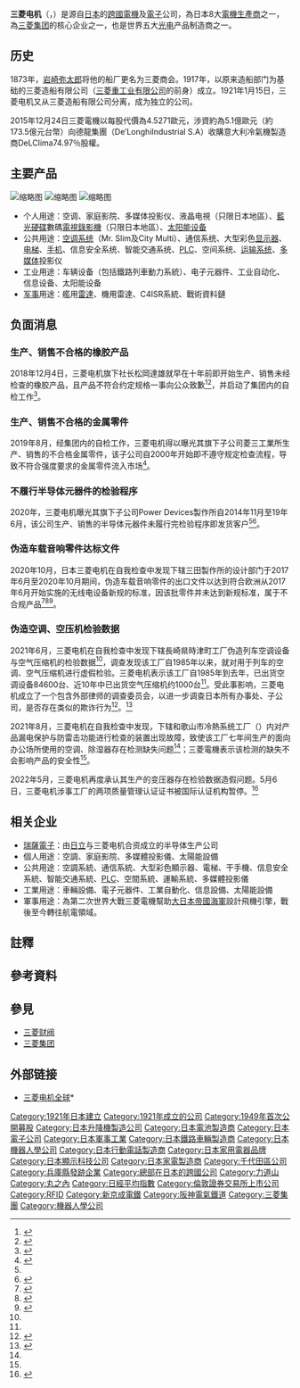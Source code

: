 {{noteTA
|T=zh-hans:三菱电机;zh-hk:三菱電機;zh-tw:三菱電機;
|G1=IT
|G2=CR
}}

{{Expand|time=2018-04-18T15:06:28+00:00}}
{{about|主要從事綜合電機產業日本企業|從事綜合機械重工業的另一間三菱集團成員|三菱重工業|}}

{{Infobox company
| name = 三菱電機株式會社<br /><small>{{lang|ja|三菱電機株式会社}}</small>
| name_en = Mitsubishi Electric Corporation
| logo = Mitsubishi Electric logo.svg
| logo_size = 200px
| logo_caption = 
| image = Tokyo Building, at Marunouchi, Chiyoda, Tokyo (2014.05.03).jpg
| image_size = 225px
| image_caption = 三菱電機總部所在的{{link-ja|東京大廈 (丸之内)|東京ビルディング (丸の内)|東京大廈}}
| type = [[上市公司|上市公司]]
| trading_name = 
| native_name = 
| native_name_lang = <!-- 公司名稱原文語言的ISO 639-1代碼。例如填寫「ja」表示日語。 -->
| other_name = 
| traded_as = {{tyo|6503}}<br />{{LSE|MEL}}
| local_code_name = JP
| local_code = 4010001008772
| foundation = {{Start date and age|1921|01|15}}（[[大正|大正]]十年）
| location = {{JPN}}〒100-8310<br />[[東京都|東京都]][[千代田區|千代田區]][[丸之內|丸之內]]二丁目7番3號<br />{{link-ja|東京大廈 (丸之内)|東京ビルディング (丸の内)|東京大廈}}
| company_slogan = Changes for the Better
| area_served = {{flag|世界}}
| founder = [[岩崎彌太郎|岩崎彌太郎]]
| key_people = 柵山 正樹（[[董事|取締役]][[會長|會長]]）<br />杉山 武史（[[代表董事|代表]][[執行董事|執行役]]、執行役[[社長|社長]]）
| industry = 电子
| num_employees = 117,314人（2011年4月1日）
| products = 能源系统<br>电气系统<br>电子设备<br>家用电器<br>信息系统<br>通信系统
| revenue = {{increase}}3兆6,394億6,800萬日圓（2012年3月31日）
| capital = 
| homepage = http://www.mitsubishielectric.com/
}}

'''三菱电机'''（{{jpn|j=三菱電機|hg=みつびしでんき|rm=mitsubishi denki|f=y}}，{{lang-en|Mitsubishi Electric}}）是源自[[日本|日本]]的[[跨國公司|跨國]][[電機|電機]]及[[電子工業|電子]]公司，為日本8大[[日本電子產品工業|電機生產商]]之一，為[[三菱集团|三菱集团]]的核心企业之一，也是世界五大[[光电|光电]]产品制造商之一{{notetag|其余四家分别为[[夏普|夏普]]、[[京瓷|京瓷]]、[[英国石油|BP]]和[[壳牌公司|壳牌]]。}}。

== 历史 ==
1873年，[[岩崎弥太郎|岩崎弥太郎]]将他的船厂更名为三菱商会。1917年，以原来造船部门为基础的三菱造船有限公司（[[三菱重工业有限公司|三菱重工业有限公司]]的前身）成立。1921年1月15日，三菱电机又从三菱造船有限公司分离，成为独立的公司。

2015年12月24日三菱電機以每股代價為4.5271歐元，涉資約為5.1億歐元（約173.5億元台幣）向德龍集團（De’LonghiIndustrial S.A）收購意大利冷氣機製造商DeLClima74.97％股權。

== 主要产品 ==
[[File:Mitsubishi_Electric_Nagoya_1.JPG|缩略图]]
[[File:OPS-24B_radar_on_board_DD-109.jpg|缩略图]]
[[File:Mitsubishi_Electric_PUHZ-RP140THA.jpg|缩略图]]
*个人用途：空调、家庭影院、多媒体投影仪、液晶电視（只限日本地區）、[[藍光光碟|藍光硬碟]]數碼[[電視|電視]][[錄影機|錄影機]]（只限日本地區）、[[太阳能设备|太阳能设备]]
*公共用途：[[空调系统|空调系统]]（Mr. Slim及City Multi）、通信系统、大型彩色[[显示器|显示器]]、[[电梯|电梯]]、[[手机|手机]]、信息安全系统、智能交通系统、[[可编程逻辑控制器|PLC]]、空间系统、[[运输系统|运输系统]]、[[多媒体|多媒体]]投影仪
*工业用途：车辆设备（包括鐵路列車動力系統）、电子元器件、工业自动化、信息设备、太阳能设备
*[[军事|军事]]用途：艦用[[雷達|雷達]]、機用雷達、C4ISR系統、戰術資料鏈
== 负面消息 ==

=== 生产、销售不合格的橡胶产品 ===
2018年12月4日，三菱电机旗下{{Tsl|ja|トーカン_(製造)|TOKAN公司}}社长松岡達雄就早在十年前即开始生产、销售未经检查的橡胶产品，且产品不符合约定规格一事向公众致歉<ref name=":0">{{Cite news|url=https://www3.nhk.or.jp/news/html/20210630/k10013112551000.html|title=三菱電機 検査不正 鉄道用空調装置や空気圧縮機でも|date=2021-07-01|accessdate=2021-07-05|language=ja|archiveurl=https://web.archive.org/web/20210705033744/https://www3.nhk.or.jp/news/html/20210630/k10013112551000.html|dead-url=no|archivedate=2021-07-05|publisher=日本广播协会}}</ref><ref>{{Cite news|url=https://www.nikkei.com/article/DGXMZO38530980U8A201C1TJ2000/|title=三菱電機子会社が不正 ゴム製品253品|publisher=日本經濟新聞|date=2018-12-04|accessdate=2021-07-05|language=ja|archiveurl=https://web.archive.org/web/20210705040221/https://www.nikkei.com/article/DGXMZO38530980U8A201C1TJ2000/|archivedate=2021-07-05|dead-url=no}}</ref>，并启动了集团内的自检工作<ref>{{Cite web|title=当社および当社子会社の品質保証体制の再点検結果について|url=https://www.mitsubishielectric.co.jp/news/2019/0802.pdf|access-date=2021-07-05|author=三菱電機株式会社|date=2019-08-02|format=pdf|publisher=三菱電機株式会社|language=ja|archive-date=2021-07-09|archive-url=https://web.archive.org/web/20210709183411/https://www.mitsubishielectric.co.jp/news/2019/0802.pdf}}</ref>。

=== 生产、销售不合格的金属零件 ===
2019年8月，经集团内的自检工作，三菱电机得以曝光其旗下子公司菱三工業所生产、销售的不合格金属零件，该子公司自2000年开始即不遵守规定检查流程，导致不符合强度要求的金属零件流入市场<ref>{{Cite news|url=https://www.asahi.com/articles/ASM825WQTM82ULFA040.html|title=三菱電機、子会社で検査不正　強度不足の製品が出荷|author=高橋諒子|date=2019-08-02|accessdate=2021-07-05|language=ja|archiveurl=https://web.archive.org/web/20210705041746/https://www.asahi.com/articles/ASM825WQTM82ULFA040.html|dead-url=no|archivedate=2021-07-05}}</ref>。

=== 不履行半导体元器件的检验程序 ===
2020年，三菱电机曝光其旗下子公司Power Devices製作所自2014年11月至19年6月，该公司生产、销售的半导体元器件未履行完检验程序即发货客户<ref name=":0" /><ref>{{Cite news|url=https://www.nishinippon.co.jp/item/o/583073/|title=三菱電機、半導体の検査で不正|date=2020-02-10|accessdate=2021-07-05|language=ja|archiveurl=https://web.archive.org/web/20210705042700/https://www.nishinippon.co.jp/item/o/583073/|dead-url=no|archivedate=2021-07-05|publisher=西日本新聞}}</ref>。

=== 伪造车载音响零件达标文件 ===
2020年10月，日本三菱电机在自我检查中发现下辖三田製作所的设计部门于2017年6月至2020年10月期间，伪造车载音响零件的出口文件以达到符合欧洲从2017年6月开始实施的无线电设备新规的标准，因该批零件并未达到新规标准，属于不合规产品<ref>{{Cite web|title=欧州向け当社カーオーディオ製品に関する件|url=https://www.mitsubishielectric.co.jp/news/2020/1106.pdf|access-date=2021-07-05|date=2020-11-06|format=PDF|language=JA|archive-date=2021-07-09|archive-url=https://web.archive.org/web/20210709182805/https://www.mitsubishielectric.co.jp/news/2020/1106.pdf}}</ref><ref>{{Cite news|url=https://baijiahao.baidu.com/s?id=1686150493544133466|title=日本三菱电机伪造文件，向欧洲车企出口大量不合规产品|publisher=中新网|date=2020-12-15|accessdate=2021-07-05|archivedate=2021-07-05|archiveurl=https://archive.today/20210705031526/https://baijiahao.baidu.com/s?id=1686150493544133466&wfr=spider&for=pc|dead-url=no}}</ref><ref>{{Cite news|url=https://news.yahoo.co.jp/articles/e032e529395d072f5a88216daba47b0fcf1769de|title=三菱電機、基準不適合ラジオ出荷　虚偽通知で隠す、3年間33万台|publisher=共同通讯社|date=2020-12-15|accessdate=2021-07-05|language=ja|archivedate=2021-07-05|dead-url=no|archiveurl=https://archive.today/20210705032836/https://news.yahoo.co.jp/articles/e032e529395d072f5a88216daba47b0fcf1769de}}</ref>。

=== 伪造空调、空压机检验数据 ===
2021年6月，三菱电机在自我检查中发现下辖長崎県時津町工厂伪造列车空调设备与空气压缩机的检验数据<ref name=":0" />，调查发现该工厂自1985年以来，就对用于列车的空调、空气压缩机进行虚假检验。三菱电机表示该工厂自1985年到去年，已出货空调设备84600台、近10年中已出货空气压缩机约1000台<ref name=":0" />。受此事影响，三菱电机成立了一个包含外部律师的调查委员会，以进一步调查日本所有办事处、子公司，是否存在类似的欺诈行为<ref>{{citenews|url=https://www3.nhk.or.jp/news/html/20210630/k10013110711000.html?utm_int=nsearch_contents_search-items_002|title=三菱電機 鉄道向けの空調設備で検査不正 30年以上か|work=NHK|date=2021-06-30|accessdate=2021-07-01|archive-date=2021-07-09|archive-url=https://web.archive.org/web/20210709182205/https://www3.nhk.or.jp/news/html/20210630/k10013110711000.html?utm_int=nsearch_contents_search-items_002}}</ref>。<ref name=":1">{{Cite web|title=三菱電機 鉄道用に続き 業務用エアコンも検査不備|url=https://www3.nhk.or.jp/news/html/20210802/k10013176971000.html|access-date=2021-08-02|date=2021-08-02|publisher=NHK|language=ja|archive-url=https://archive.today/20210802112547/https://www3.nhk.or.jp/news/html/20210802/k10013176971000.html|archive-date=2021-08-02|dead-url=no}}</ref>

2021年8月，三菱电机在自我检查中发现，下辖和歌山市冷熱系统工厂（{{Lang|ja|冷熱システム製作所}}）内对产品漏电保护与防雷击功能进行检查的装置出现故障，致使该工厂七年间生产的面向办公场所使用的空调、除湿器存在检测缺失问题<ref name=":1" />；三菱電機表示该检测的缺失不会影响产品的安全性<ref name=":1" />。

2022年5月，三菱电机再度承认其生产的变压器存在检验数据造假问题。5月6日，三菱电机涉事工厂的两项质量管理认证证书被国际认证机构暂停。<ref>{{cite news |title=日本三菱电机公司承认数据造假40年 涉事产品或流入核电站 2022-05-09 07:22:41 发布来源：央视财经 |url=http://124.133.228.83/articleContent/4442_1011643.html |accessdate=2022-05-09 |archive-date=2022-05-10 |archive-url=https://web.archive.org/web/20220510012804/http://124.133.228.83/articleContent/4442_1011643.html }}</ref>

== 相关企业 ==
*[[瑞薩電子|瑞薩電子]]：由[[日立製作所|日立]]与三菱电机合资成立的半导体生产公司
*個人用途：空調、家庭影院、多媒體投影儀、太陽能設備 
*公共用途：空調系統、通信系統、大型彩色顯示器、電梯、干手機、信息安全系統、智能交通系統、[[可编程逻辑控制器|PLC]]、空間系統、運輸系統、多媒體投影儀
*工業用途：車輛設備、電子元器件、工業自動化、信息設備、太陽能設備 
*軍事用途：為第二次世界大戰三菱電機幫助[[大日本帝國海軍|大日本帝國海軍]]設計飛機引擎，戰後至今轉往航電領域。

== 註釋 ==
{{notefoot}}

== 參考資料 ==
{{reflist}}

== 參見 ==
{{Portal box|日本|企業}}
* [[三菱财阀|三菱财阀]]
* [[三菱集团|三菱集团]]

== 外部链接 ==
{{commonscat|Mitsubishi Electric}}
*[http://www.mitsubishielectric.com 三菱电机全球]* {{Wayback|url=http://www.mitsubishielectric.com/ |date=20191003073710 }}

{{三菱集团}}
{{navboxes|list=
{{日經平均指數}}
{{TOPIX 100}}
{{日本八大電機集團|collapsed}}
{{Electronics industry in Japan}}
{{信息技术大公司}}
}}
{{Portal bar|日本|兵庫|東京|經濟|企業}}
{{DEFAULTSORT:Mitsubishi Denki}}
[[Category:1921年日本建立|Category:1921年日本建立]]
[[Category:1921年成立的公司|Category:1921年成立的公司]]
[[Category:1949年首次公開募股|Category:1949年首次公開募股]]
[[Category:日本升降機製造公司|Category:日本升降機製造公司]]
[[Category:日本電池製造商|Category:日本電池製造商]]
[[Category:日本電子公司|Category:日本電子公司]]
[[Category:日本軍事工業|Category:日本軍事工業]]
[[Category:日本鐵路車輛製造商|Category:日本鐵路車輛製造商]]
[[Category:日本機器人學公司|Category:日本機器人學公司]]
[[Category:日本行動電話製造商|Category:日本行動電話製造商]]
[[Category:日本家用電器品牌|Category:日本家用電器品牌]]
[[Category:日本顯示科技公司|Category:日本顯示科技公司]]
[[Category:日本家電製造商|Category:日本家電製造商]]
[[Category:千代田區公司|Category:千代田區公司]]
[[Category:兵庫縣發跡企業|Category:兵庫縣發跡企業]]
[[Category:總部在日本的跨國公司|Category:總部在日本的跨國公司]]
[[Category:力道山|Category:力道山]]
[[Category:丸之內|Category:丸之內]]
[[Category:日經平均指數|Category:日經平均指數]]
[[Category:倫敦證券交易所上市公司|Category:倫敦證券交易所上市公司]]
[[Category:RFID|Category:RFID]]
[[Category:新京成電鐵|Category:新京成電鐵]]
[[Category:阪神電氣鐵道|Category:阪神電氣鐵道]]
[[Category:三菱集團|Category:三菱集團]]
[[Category:機器人學公司|Category:機器人學公司]]
